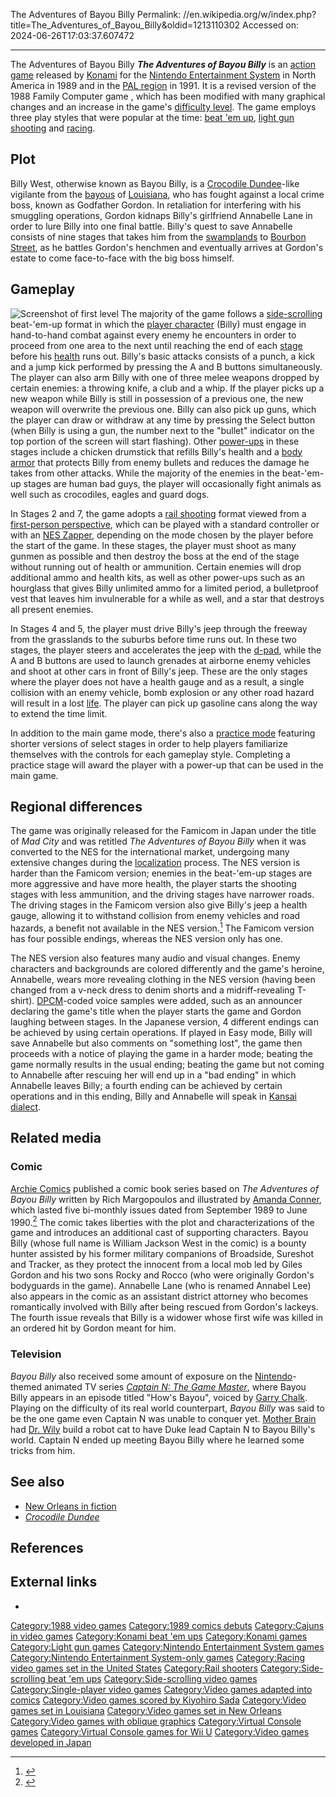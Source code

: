 The Adventures of Bayou Billy
Permalink: //en.wikipedia.org/w/index.php?title=The_Adventures_of_Bayou_Billy&oldid=1213110302
Accessed on: 2024-06-26T17:03:37.607472



------
The Adventures of Bayou Billy
{{Short description|1989 video game}}
{{Infobox video game
|title = The Adventures of Bayou Billy
|image = Bayou Billy box.jpg
|caption = North American cover art
|developer = [[Konami]]
|publisher = Konami
|designer = Nakamoto Ichigou <br> Moon Nakamoto <br> Susumu Kusaka <br> Azusa Fujimoto
|programmer=Kazuhiro Aoyama <br> Mitsuaki Ogawa <br> Tsukasa Hiyoshi <br> Etsunobu Ebisu
|composer = Jun Funahashi <br> Kiyohiro Sada <br> Hidenori Maezawa <br> Atsushi Fujio <br> Tsutomu Ogura
|released = {{vgrelease|JP|August 12, 1988}}<ref>{{Cite web|url=http://www.famitsu.com/cominy/?m=pc&a=page_h_title&title_id=20252|title=マッド・シティ [ファミコン] / ファミ通.com|website=www.famitsu.com}}</ref>{{vgrelease|NA|June 1989}}<ref>{{cite web | author=Nintendo staff | title=NES Games | url=https://www.nintendo.com/consumer/gameslist/manuals/nes_games.pdf | archive-url=https://web.archive.org/web/20101221005931/http://www.nintendo.com/consumer/gameslist/manuals/nes_games.pdf | publisher=[[Nintendo]] | archive-date=December 21, 2010 | access-date=September 24, 2011}}</ref>{{vgrelease|PAL|January 24, 1991}}
|genre = [[Beat 'em up]], [[light gun shooter]], [[Racing video game|racing]]
|modes = [[Single-player video game|Single-player]]
|platforms = [[Nintendo Entertainment System|NES/Famicom]]
}}
'''''The Adventures of Bayou Billy''''' is an [[action game]] released by [[Konami]] for the [[Nintendo Entertainment System]] in North America in 1989 and in the [[PAL region]] in 1991. It is a revised version of the 1988 Family Computer game {{nihongo|'''''Mad City'''''|マッド・シティ}}, which has been modified with many graphical changes and an increase in the game's [[difficulty level]]. The game employs three play styles that were popular at the time: [[beat 'em up]], [[Light gun shooter|light gun shooting]] and [[Racing video game|racing]].

==Plot==
Billy West, otherwise known as Bayou Billy, is a [[Michael "Crocodile" Dundee|Crocodile Dundee]]-like vigilante from the [[bayous]] of [[Louisiana]], who has fought against a local crime boss, known as Godfather Gordon. In retaliation for interfering with his smuggling operations, Gordon kidnaps Billy's girlfriend Annabelle Lane in order to lure Billy into one final battle. Billy's quest to save Annabelle consists of nine stages that takes him from the [[swamp]]lands to [[Bourbon Street]], as he battles Gordon's henchmen and eventually arrives at Gordon's estate to come face-to-face with the big boss himself.

==Gameplay==
[[File:Adventures_Of_Bayou_Billy_Gameplay_Screenshot.png|thumb|left|Screenshot of first level]]
The majority of the game follows a [[Side-scrolling video game|side-scrolling]] beat-'em-up format in which the [[player character]] (Billy) must engage in hand-to-hand combat against every enemy he encounters in order to proceed from one area to the next until reaching the end of each [[Level (video games)|stage]] before his [[Health (game terminology)|health]] runs out. Billy's basic attacks consists of a punch, a kick and a jump kick performed by pressing the A and B buttons simultaneously. The player can also arm Billy with one of three melee weapons dropped by certain enemies: a throwing knife, a club and a whip. If the player picks up a new weapon while Billy is still in possession of a previous one, the new weapon will overwrite the previous one. Billy can also pick up guns, which the player can draw or withdraw at any time by pressing the Select button (when Billy is using a gun, the number next to the "bullet" indicator on the top portion of the screen will start flashing). Other [[power-up]]s in these stages include a chicken drumstick that refills Billy's health and a [[body armor]] that protects Billy from enemy bullets and reduces the damage he takes from other attacks. While the majority of the enemies in the beat-'em-up stages are human bad guys, the player will occasionally fight animals as well such as crocodiles, eagles and guard dogs.

In Stages 2 and 7, the game adopts a [[Rail shooter|rail shooting]] format viewed from a [[First-person (gaming)|first-person perspective]], which can be played with a standard controller or with an [[NES Zapper]], depending on the mode chosen by the player before the start of the game. In these stages, the player must shoot as many gunmen as possible and then destroy the boss at the end of the stage without running out of health or ammunition. Certain enemies will drop additional ammo and health kits, as well as other power-ups such as an hourglass that gives Billy unlimited ammo for a limited period, a bulletproof vest that leaves him invulnerable for a while as well, and a star that destroys all present enemies.

In Stages 4 and 5, the player must drive Billy's jeep through the freeway from the grasslands to the suburbs before time runs out. In these two stages, the player steers and accelerates the jeep with the [[d-pad]], while the A and B buttons are used to launch grenades at airborne enemy vehicles and shoot at other cars in front of Billy's jeep. These are the only stages where the player does not have a health gauge and as a result, a single collision with an enemy vehicle, bomb explosion or any other road hazard will result in a lost [[Life (video games)|life]]. The player can pick up gasoline cans along the way to extend the time limit.

In addition to the main game mode, there's also a [[Tutorial (video games)|practice mode]] featuring shorter versions of select stages in order to help players familiarize themselves with the controls for each gameplay style. Completing a practice stage will award the player with a power-up that can be used in the main game.

==Regional differences==
The game was originally released for the Famicom in Japan under the title of ''Mad City'' and was retitled ''The Adventures of Bayou Billy'' when it was converted to the NES for the international market, undergoing many extensive changes during the [[Video game localization|localization]] process. The NES version is harder than the Famicom version; enemies in the beat-'em-up stages are more aggressive and have more health, the player starts the shooting stages with less ammunition, and the driving stages have narrower roads. The driving stages in the Famicom version also give Billy's jeep a health gauge, allowing it to withstand collision from enemy vehicles and road hazards, a benefit not available in the NES version.<ref>{{cite web |title=マッド・シティ |url=http://ww3.tiki.ne.jp/~nagayasu/html/fcmanual/madcity.html |website=TikiTiki |archiveurl=https://web.archive.org/web/20040618101322/http://ww3.tiki.ne.jp/~nagayasu/html/fcmanual/madcity.html |archivedate=18 June 2004 |language=Japanese}}</ref> The Famicom version has four possible endings, whereas the NES version only has one.

The NES version also features many audio and visual changes. Enemy characters and backgrounds are colored differently and the game's heroine, Annabelle, wears more revealing clothing in the NES version (having been changed from a v-neck dress to denim shorts and a midriff-revealing T-shirt). [[Differential pulse-code modulation|DPCM]]-coded voice samples were added, such as an announcer declaring the game's title when the player starts the game and Gordon laughing between stages.
In the Japanese version, 4 different endings can be achieved by using certain operations. If played in Easy mode, Billy will save Annabelle but also comments on "something lost", the game then proceeds with a notice of playing the game in a harder mode; beating the game normally results in the usual ending; beating the game but not coming to Annabelle after rescuing her will end up in a "bad ending" in which Annabelle leaves Billy; a fourth ending can be achieved by certain operations and in this ending, Billy and Annabelle will speak in [[Kansai dialect]].

==Related media==
===Comic===
[[Archie Comics]] published a comic book series based on ''The Adventures of Bayou Billy'' written by Rich Margopoulos and illustrated by [[Amanda Conner]], which lasted five bi-monthly issues dated from September 1989 to June 1990.<ref>{{cite web |title=Did You Know? January |url=http://archiecomics.com/classic/diduknow9901.html |website=Archie Comics Online |archiveurl=https://web.archive.org/web/19991013014840/http://archiecomics.com/classic/diduknow9901.html |archivedate=13 October 1999}}</ref> The comic takes liberties with the plot and characterizations of the game and introduces an additional cast of supporting characters. Bayou Billy (whose full name is William Jackson West in the comic) is a bounty hunter assisted by his former military companions of Broadside, Sureshot and Tracker, as they protect the innocent from a local mob led by Giles Gordon and his two sons Rocky and Rocco (who were originally Gordon's bodyguards in the game). Annabelle Lane (who is renamed Annabel Lee) also appears in the comic as an assistant district attorney who becomes romantically involved with Billy after being rescued from Gordon's lackeys. The fourth issue reveals that Billy is a widower whose first wife was killed in an ordered hit by Gordon meant for him.

===Television===
''Bayou Billy'' also received some amount of exposure on the [[Nintendo]]-themed animated TV series ''[[Captain N: The Game Master]]'', where Bayou Billy appears in an episode titled "How's Bayou", voiced by [[Garry Chalk]]. Playing on the difficulty of its real world counterpart, ''Bayou Billy'' was said to be the one game even Captain N was unable to conquer yet. [[Mother Brain]] had [[Dr. Wily]] build a robot cat to have Duke lead Captain N to Bayou Billy's world. Captain N ended up meeting Bayou Billy where he learned some tricks from him.

==See also==
* [[New Orleans in fiction]]
* ''[[Crocodile Dundee]]''

==References==
{{Reflist}}

==External links==
* {{moby game|id=/adventures-of-bayou-billy|name=''The Adventures of Bayou Billy''}}

{{NES Zapper}}
{{Authority control}}

{{DEFAULTSORT:Adventures of Bayou Billy, The}}
[[Category:1988 video games]]
[[Category:1989 comics debuts]]
[[Category:Cajuns in video games]]
[[Category:Konami beat 'em ups]]
[[Category:Konami games]]
[[Category:Light gun games]]
[[Category:Nintendo Entertainment System games]]
[[Category:Nintendo Entertainment System-only games]]
[[Category:Racing video games set in the United States]]
[[Category:Rail shooters]]
[[Category:Side-scrolling beat 'em ups]]
[[Category:Side-scrolling video games]]
[[Category:Single-player video games]]
[[Category:Video games adapted into comics]]
[[Category:Video games scored by Kiyohiro Sada]]
[[Category:Video games set in Louisiana]]
[[Category:Video games set in New Orleans]]
[[Category:Video games with oblique graphics]]
[[Category:Virtual Console games]]
[[Category:Virtual Console games for Wii U]]
[[Category:Video games developed in Japan]]